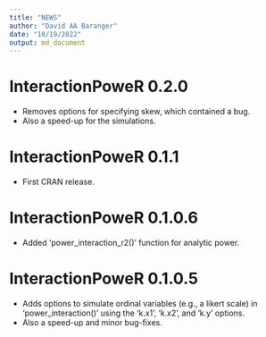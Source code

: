 ```yaml
---
title: "NEWS"
author: "David AA Baranger"
date: "10/19/2022"
output: md_document
---
```


# InteractionPoweR 0.2.0

* Removes options for specifying skew, which contained a bug.
* Also a speed-up for the simulations.

# InteractionPoweR 0.1.1

* First CRAN release.

# InteractionPoweR 0.1.0.6 

* Added 'power_interaction_r2()' function for analytic power.

# InteractionPoweR 0.1.0.5

* Adds options to simulate ordinal variables (e.g., a likert scale) in 'power_interaction()' using the 'k.x1', 'k.x2', and 'k.y' options.
* Also a speed-up and minor bug-fixes.

